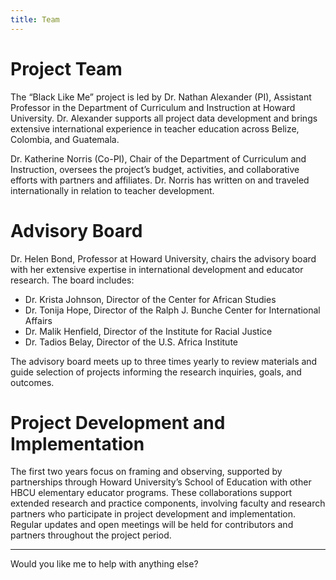 ```yaml
---
title: Team
---
```


# Project Team

The “Black Like Me” project is led by Dr. Nathan Alexander (PI), Assistant Professor in the Department of Curriculum and Instruction at Howard University. Dr. Alexander supports all project data development and brings extensive international experience in teacher education across Belize, Colombia, and Guatemala.

Dr. Katherine Norris (Co-PI), Chair of the Department of Curriculum and Instruction, oversees the project’s budget, activities, and collaborative efforts with partners and affiliates. Dr. Norris has written on and traveled internationally in relation to teacher development.

# Advisory Board

Dr. Helen Bond, Professor at Howard University, chairs the advisory board with her extensive expertise in international development and educator research. The board includes:

- Dr. Krista Johnson, Director of the Center for African Studies  
- Dr. Tonija Hope, Director of the Ralph J. Bunche Center for International Affairs  
- Dr. Malik Henfield, Director of the Institute for Racial Justice  
- Dr. Tadios Belay, Director of the U.S. Africa Institute  

The advisory board meets up to three times yearly to review materials and guide selection of projects informing the research inquiries, goals, and outcomes.

# Project Development and Implementation

The first two years focus on framing and observing, supported by partnerships through Howard University’s School of Education with other HBCU elementary educator programs. These collaborations support extended research and practice components, involving faculty and research partners who participate in project development and implementation. Regular updates and open meetings will be held for contributors and partners throughout the project period.

---

Would you like me to help with anything else?

